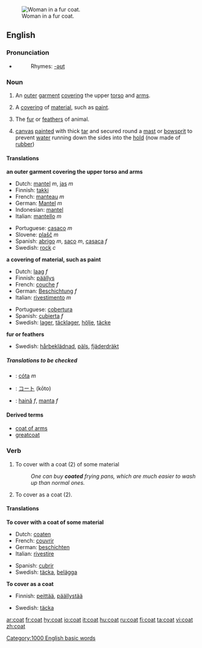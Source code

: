[[Image:Kahrar-Charlotte 02.jpg|thumb|right|Woman in a fur coat.]]
==English==

===Pronunciation===
*{{audio|en-us-coat.ogg|Audio (US)}}
*:Rhymes: [[Rhymes:English:-əʊt|-əʊt]]

===Noun===
{{en-noun|s|-}}

# {{countable}} An [[outer]] [[garment]] [[cover]]ing the upper [[torso]] and [[arms]].
# {{countable}} A [[covering]] of [[material]], such as [[paint]].
# {{countable}} The [[fur]] or [[feathers]] of animal.
# {{cattag|uncountable|nautical}} [[canvas]] [[painted]] with thick [[tar]] and secured round a [[mast]] or [[bowsprit]] to prevent [[water]] running down the sides into the [[hold]] (now made of [[rubber]])

====Translations====
'''an outer garment covering the upper torso and arms'''
{{top}}
*Dutch: [[mantel]] ''m'', [[jas]] ''m''
*Finnish: [[takki]]
*French: [[manteau]] ''m''
*German: [[Mantel]] ''m''
*Indonesian: [[mantel]]
*Italian: [[mantello]] ''m''
{{mid}}
*Portuguese: [[casaco]] ''m''
*Slovene: [[plašč]] ''m''
*Spanish: [[abrigo]] ''m'', [[saco]] ''m'', [[casaca]] ''f''
*Swedish: [[rock#Swedish|rock]] ''c''
{{bottom}}

'''a covering of material, such as paint'''
{{top}}
*Dutch: [[laag]] ''f''
*Finnish: [[päällys]]
*French: [[couche]] ''f''
*German: [[Beschichtung]] ''f''
*Italian: [[rivestimento]] ''m''
{{mid}}
*Portuguese: [[cobertura]] {{f}}
*Spanish: [[cubierta]] ''f''
*Swedish: [[lager]], [[täcklager]], [[hölje]], [[täcke]]
{{bottom}}

'''fur or feathers'''
{{top}}
{{mid}}
*Swedish: [[hårbeklädnad]], [[päls]], [[fjäderdräkt]]
{{bottom}}
=====Translations to be checked=====
{{checktrans}}
*{{ttbc|Irish}}: [[cóta]] ''m''
*{{ttbc|Japanese}}: [[コート]] (kōto)
*{{ttbc|Romanian}}: [[haină]] ''f'', [[manta]] ''f''

====Derived terms====
*[[coat of arms]]
*[[greatcoat]]

===Verb===
{{en-verb}}

#To cover with a coat (2) of some material
#:''One can buy '''coated''' frying pans, which are much easier to wash up than normal ones.''
#To cover as a coat (2).

====Translations====
'''To cover with a coat of some material'''
{{top}}
*Dutch: [[coaten]]
*French: [[couvrir]]
*German: [[beschichten]]
*Italian: [[rivestire]]
{{mid}}
*Spanish: [[cubrir]]
*Swedish: [[täcka]], [[belägga]]
{{bottom}}

'''To cover as a coat'''
{{top}}
*Finnish: [[peittää]], [[päällystää]]
{{mid}}
*Swedish: [[täcka]]
{{bottom}}

[[Category:1000 English basic words]]

[[ar:coat]]
[[fr:coat]]
[[hy:coat]]
[[io:coat]]
[[it:coat]]
[[hu:coat]]
[[ru:coat]]
[[fi:coat]]
[[ta:coat]]
[[vi:coat]]
[[zh:coat]]